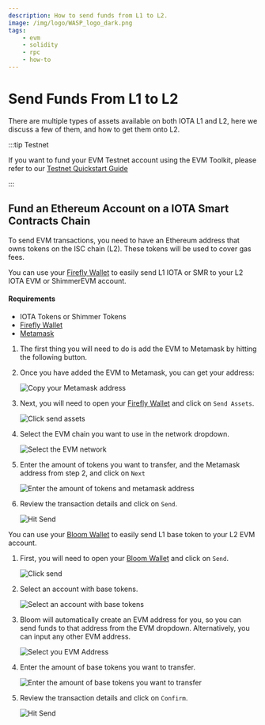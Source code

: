 ```yaml
---
description: How to send funds from L1 to L2.
image: /img/logo/WASP_logo_dark.png
tags:
    - evm
    - solidity
    - rpc
    - how-to
---
```



# Send Funds From L1 to L2

There are multiple types of assets available on both IOTA L1 and L2, here we discuss a few of them, and how to get them
onto L2.

:::tip Testnet

If you want to fund your EVM Testnet account using the EVM Toolkit, please refer to our [Testnet Quickstart Guide](../getting-started/quick-start.mdx)

:::

## Fund an Ethereum Account on a IOTA Smart Contracts Chain

To send EVM transactions, you need to have an Ethereum address that owns tokens on the ISC chain (L2). These tokens will
be used to cover gas fees.

<Tabs groupId='wallet' queryString>
<TabItem value='firefly' label='Firefly'>

You can use your [Firefly Wallet](https://firefly.iota.org/) to easily send L1 IOTA or SMR to your L2 IOTA EVM or ShimmerEVM account.

#### Requirements

-   IOTA Tokens or Shimmer Tokens
-   [Firefly Wallet](https://firefly.iota.org/)
-   [Metamask](https://metamask.io/)

1. The first thing you will need to do is add the EVM to Metamask by hitting the following button.

<MetamaskButtons />

2. Once you have added the EVM to Metamask, you can get your address:

    ![Copy your Metamask address](/img/iota-evm/evm/how-tos/get-funds/copy-your-address.png)

3. Next, you will need to open your [Firefly Wallet](https://firefly.iota.org/) and click on `Send Assets`.

    ![Click send assets](/img/iota-evm/evm/how-tos/get-funds/firefly/select-send-assets.png)

4. Select the EVM chain you want to use in the network dropdown.

    ![Select the EVM network](/img/iota-evm/evm/how-tos/get-funds/firefly/select-shimmer-evm.png)

5. Enter the amount of tokens you want to transfer, and the Metamask address from step 2, and click on `Next`

    ![Enter the amount of tokens and metamask address](/img/iota-evm/evm/how-tos/get-funds/firefly/enter-your-desired-amount-and-metamask-address.png)

6. Review the transaction details and click on `Send`.

    ![Hit Send](/img/iota-evm/evm/how-tos/get-funds/firefly/hit-send.png)

</TabItem>
<TabItem value='bloom-wallet' label='Bloom Wallet'>

You can use your [Bloom Wallet](https://bloomwallet.io/) to easily send L1 base token to your L2 EVM account.

1. First, you will need to open your [Bloom Wallet](https://firefly.iota.org/) and click on `Send`.

    ![Click send](/img/iota-evm/evm/how-tos/get-funds/bloom/select-send.png)

2. Select an account with base tokens.

    ![Select an account with base tokens](/img/iota-evm/evm/how-tos/get-funds/bloom/select-the-smr-token.png)

3. Bloom will automatically create an EVM address for you, so you can send funds to that address from the
   EVM dropdown. Alternatively, you can input any other EVM address.

    ![Select you EVM Address](/img/iota-evm/evm/how-tos/get-funds/bloom/enter-the-recipient-address.png)

4. Enter the amount of base tokens you want to transfer.

    ![Enter the amount of base tokens you want to transfer](/img/iota-evm/evm/how-tos/get-funds/bloom/enter-the-amount.png)

5. Review the transaction details and click on `Confirm`.

    ![Hit Send](/img/iota-evm/evm/how-tos/get-funds/bloom/review-and-confirm-the-transaction.png)

</TabItem>
</Tabs>
